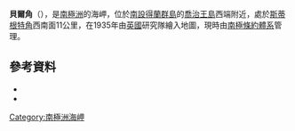 {{Coord|62|7|S|58|53|W|source:GNIS|display=title}}

'''貝爾角'''（{{lang-en|Bell Point}}），是[[南極洲|南極洲]]的海岬，位於[[南設得蘭群島|南設得蘭群島]]的[[喬治王島|喬治王島]]西端附近，處於[[斯蒂根特角|斯蒂根特角]]西南面11公里，在1935年由[[英國|英國]]研究隊繪入地圖，現時由[[南極條約體系|南極條約體系]]管理。

==參考資料==
*{{cite gnis | type = antarid | id = 1203| name = Bell Point| accessdate = 2011-06-01}}
*{{usgs-gazetteer|id=1203}}

{{Antarctica-geo-stub}}
[[Category:南極洲海岬|Category:南極洲海岬]]